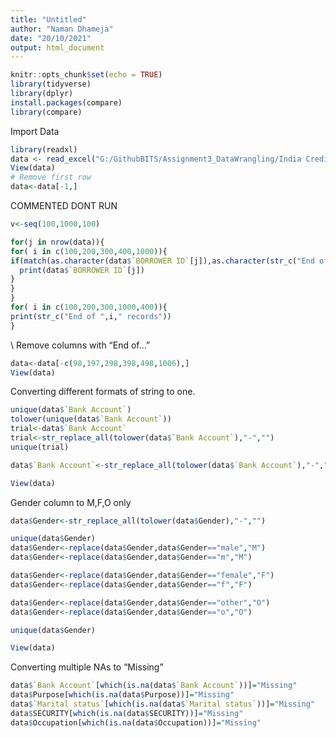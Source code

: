 ```yaml
---
title: "Untitled"
author: "Naman Dhameja"
date: "20/10/2021"
output: html_document
---
```


```r
knitr::opts_chunk$set(echo = TRUE)
library(tidyverse)
library(dplyr)
install.packages(compare)
library(compare)
```
Import Data
```r
library(readxl)
data <- read_excel("G:/GithubBITS/Assignment3_DataWrangling/India Credit Data.xlsx", skip = 1)
View(data)
# Remove first row
data<-data[-1,]
```
COMMENTED DONT RUN
```r

v<-seq(100,1000,100)

for(j in nrow(data)){
for( i in c(100,200,300,400,1000)){
if(match(as.character(data$`BORROWER ID`[j]),as.character(str_c("End of ",i," records")))){
  print(data$`BORROWER ID`[j])
}
}
}
for( i in c(100,200,300,1000,400)){
print(str_c("End of ",i," records"))
}
```
\\
Remove columns with "End of..."
```r
data<-data[-c(98,197,298,398,498,1006),]
View(data)
```

Converting different formats of string to one.

```r
unique(data$`Bank Account`)
tolower(unique(data$`Bank Account`))
trial<-data$`Bank Account`
trial<-str_replace_all(tolower(data$`Bank Account`),"-","")
unique(trial)

data$`Bank Account`<-str_replace_all(tolower(data$`Bank Account`),"-","")

View(data)
```

Gender column to M,F,O only
```r
data$Gender<-str_replace_all(tolower(data$Gender),"-","")

unique(data$Gender)
data$Gender<-replace(data$Gender,data$Gender=="male","M")
data$Gender<-replace(data$Gender,data$Gender=="m","M")

data$Gender<-replace(data$Gender,data$Gender=="female","F")
data$Gender<-replace(data$Gender,data$Gender=="f","F")

data$Gender<-replace(data$Gender,data$Gender=="other","O")
data$Gender<-replace(data$Gender,data$Gender=="o","O")

unique(data$Gender)

View(data)
```


Converting multiple NAs to "Missing"
```r
data$`Bank Account`[which(is.na(data$`Bank Account`))]="Missing"
data$Purpose[which(is.na(data$Purpose))]="Missing"
data$`Marital status`[which(is.na(data$`Marital status`))]="Missing"
data$SECURITY[which(is.na(data$SECURITY))]="Missing"
data$Occupation[which(is.na(data$Occupation))]="Missing"

```
